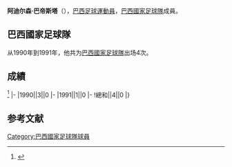 {{blpsources|time=2017-01-22T10:40:12+00:00}}
{{expand|time=2017-01-22T10:40:12+00:00}}
{{Infobox football biography
|name=阿迪尔森·巴帝斯塔
|image=Adilson batista.jpg
|fullname=Adílson Batista
|birth_date={{Birth date and age|1968|3|16}}
|cityofbirth=[[庫里奇巴|庫里奇巴]]
|countryofbirth=[[巴西|巴西]]
|height=
|position=[[後衛_(足球)|後衛]]
|currentclub=[[高士路體育會|高士路]]（主教練）
|years=1988<br/>1989-1993<br/>1993<br/>1994<br/>1995-1996<br/>1997-1999<br/>2000
|clubs=[[帕拉尼恩斯體育會|帕拉尼恩斯]]<br/>[[高士路體育會|高士路]]<br/>[[國際體育會|國際]]<br/>[[米内罗竞技俱乐部|明尼路]]<br/>[[甘美奧阿雷格里港足球會|甘美奧]]<br/>[[磐田喜悅|磐田喜悅]]<br/>[[哥連泰斯保利斯塔體育會|哥連泰斯]]
|caps(goals)=
|nationalyears=1990-1991
|nationalteam=[[巴西國家足球隊|巴西]]
|nationalcaps(goals)=4 (0)
| manageryears1  = 2001      | managerclubs1  = [[莫奇米林體育會|莫奇米林]]
| manageryears2  = 2002      | managerclubs2  = [[阿美利加納泰|阿美利加納泰]]
| manageryears3  = 2002      | managerclubs3  = [[阿瓦伊足球俱乐部|艾華爾]]
| manageryears4  = 2003      | managerclubs4  = [[帕拉拿球會|帕拉拿]]
| manageryears5  = 2003–2004 | managerclubs5  = [[甘美奧阿雷格里港足球會|甘美奧]]
| manageryears6  = 2004      | managerclubs6  = [[派桑杜体育俱乐部|彼辛度]]
| manageryears7  = 2005      | managerclubs7  = [[利斯菲體育會|利斯菲體育會]]
| manageryears8  = 2005–2006 | managerclubs8  = [[費古倫斯足球會|費古倫斯]]
| manageryears9  = 2006–2007 | managerclubs9  = [[磐田喜悅|磐田山葉]]
| manageryears10 = 2008–2010 | managerclubs10 = [[高士路體育會|高士路]]
| manageryears11 = 2010      | managerclubs11 = [[哥連泰斯保利斯塔體育會|哥連泰斯]]
| manageryears12 = 2011      | managerclubs12 = [[桑托斯足球俱乐部|山度士]]
| manageryears13 = 2011      | managerclubs13 = [[帕拉尼恩斯體育會|帕拉尼恩斯]]
| manageryears14 = 2011      | managerclubs14 = [[聖保羅足球會|聖保羅]]
| manageryears15 = 2012      | managerclubs15 = [[戈亚尼恩斯竞技俱乐部|戈亞尼恩斯]]
| manageryears16 = 2013      | managerclubs16 = [[費古倫斯足球會|費古倫斯]]
| manageryears17 = 2013–2014 | managerclubs17 = [[華斯高達伽馬划艇會|華斯高]]
| manageryears18 = 2015      | managerclubs18 = [[若因维利体育俱乐部|祖恩維爾]]
| manageryears19 = 2018      | managerclubs19 = [[阿美利加明尼路|阿美利加明尼路]]
| manageryears20 = 2019      | managerclubs20 = [[塞阿拉竞技俱乐部|施亞拉]]
| manageryears21 = 2019–     | managerclubs21 = [[高士路體育會|高士路]]
}}
'''阿迪尔森·巴帝斯塔'''（{{Bd|1968年|3月16日||}}），[[巴西|巴西]][[足球|足球]][[運動員|運動員]]，[[巴西國家足球隊|巴西國家足球隊]]成員。

==巴西國家足球隊==
从1990年到1991年，他共为[[巴西國家足球隊|巴西國家足球隊]]出场4次。

==成績==
<ref>{{Cite web |url=http://www.national-football-teams.com/player/20993/Adilson_Batista.html |title=National Football Teams |access-date=2017-01-22 |archive-date=2014-04-26 |archive-url=https://web.archive.org/web/20140426004730/http://www.national-football-teams.com/player/20993/Adilson_Batista.html |dead-url=no }}</ref>
{{Football player national team statistics|BRA}}
|-
|1990||3||0
|-
|1991||1||0
|-
!總和||4||0
|}

==参考文献==
{{Reflist}}

{{Soccer-player-stub}}
[[Category:巴西國家足球隊球員|Category:巴西國家足球隊球員]]